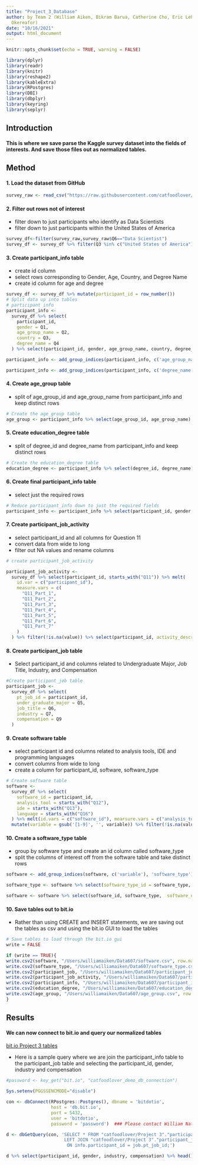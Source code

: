 ```yaml
---
title: "Project_3_Database"
author: by Team 2 (William Aiken, Bikram Barua, Catherine Cho, Eric Lehmphul, Nnaemeka Newman
  Okereafor)
date: "10/16/2021"
output: html_document
---
```


```r
knitr::opts_chunk$set(echo = TRUE, warning = FALSE)
```

```r
library(dplyr)
library(readr)  
library(knitr)
library(reshape2)
library(kableExtra)
library(RPostgres)
library(DBI)
library(dbplyr)
library(keyring)
library(seplyr)
```


## Introduction

#### This is where we save parse the Kaggle survey dataset into the fields of interests.  And save those files out as normalized tables.

## Method

#### 1. Load the dataset from GitHub

```r
survey_raw <- read_csv("https://raw.githubusercontent.com/catfoodlover/msdsrepo/main/Project_3_607/kaggle-survey-2018/multipleChoiceResponses.csv")
```

#### 2. Filter out rows not of interest
* filter down to just participants who identify as Data Scientists
* filter down to just participants within the United States of America

```r
survey_df<-filter(survey_raw,survey_raw$Q6=="Data Scientist")
survey_df <- survey_df %>% filter(Q3 %in% c("United States of America"))
```

#### 3. Create participant_info table
* create id column
* select rows corresponding to Gender, Age, Country, and Degree Name
* create id column for age and degree

```r
survey_df <- survey_df %>% mutate(participant_id = row_number())
# Split data up into tables
# participant info
participant_info <-
  survey_df %>% select(
    participant_id,
    gender = Q1,
    age_group_name = Q2,
    country = Q3,
    degree_name = Q4
  ) %>% select(participant_id, gender, age_group_name, country, degree_name)

participant_info <- add_group_indices(participant_info, c('age_group_name'), 'age_group_id')

participant_info <- add_group_indices(participant_info, c('degree_name'), 'degree_id')
```

#### 4. Create age_group table
* split of age_group_id and age_group_name from participant_info and keep distinct rows

```r
# Create the age_group table
age_group <- participant_info %>% select(age_group_id, age_group_name) %>% distinct()
```

#### 5. Create education_degree table
* split of degree_id and degree_name from participant_info and keep distinct rows

```r
# Create the education_degree table
education_degree <- participant_info %>% select(degree_id, degree_name) %>% distinct()
```

#### 6. Create final participant_info table
* select just the required rows

```r
# Reduce participant_info down to just the required fields
participant_info <- participant_info %>% select(participant_id, gender, age_group_id, country, highest_education = degree_name)
```

#### 7. Create participant_job_activity
* select participant_id and all columns for Question 11
* convert data from wide to long
* filter out NA values and rename columns

```r
# create participant_job_activity

participant_job_activity <-
  survey_df %>% select(participant_id, starts_with("Q11")) %>% melt(
    id.var = c("participant_id"),
    measure.vars = c(
      "Q11_Part_1",
      "Q11_Part_2",
      "Q11_Part_3",
      "Q11_Part_4",
      "Q11_Part_5",
      "Q11_Part_6",
      "Q11_Part_7"
    )
  ) %>% filter(!is.na(value)) %>% select(participant_id, activity_description = value)
```

#### 8. Create participant_job table
* Select participant_id and columns related to Undergraduate Major, Job Title, Industry, and Compensation

```r
#Create participant_job table
participant_job <-
  survey_df %>% select(
    pt_job_id = participant_id,
    under_graduate_major = Q5,
    job_title = Q6,
    industry = Q7,
    compensation = Q9
  )
```

#### 9. Create software table
* select participant id and columns related to analysis tools, IDE and programming languages
* convert columns from wide to long
* create a column for participant_id, software, software_type

```r
# Create software table
software <-
  survey_df %>% select(
    software_id = participant_id,
    analysis_tool = starts_with("Q12"),
    ide = starts_with("Q13"),
    language = starts_with("Q16")
  ) %>% melt(id.vars = c("software_id"), mearsure.vars = c("analysis_tool", "ide", "language")) %>%
  mutate(variable = gsub('[1-9]', '', variable)) %>% filter(!is.na(value)&value != '-1'&value != 'Other')
```

#### 10. Create a software_type table
* group by software type and create an id column called software_type
* split the columns of interest off from the software table and take distinct rows

```r
software <- add_group_indices(software, c('variable'), 'software_type')

software_type <- software %>% select(software_type_id = software_type, software_type_name = variable) %>% distinct()

software <- software %>% select(software_id, software_type,  software_name = value) %>% distinct()
```

#### 10. Save tables out to bit.io
* Rather than using CREATE and INSERT statements, we are saving out the tables as csv and using the bit.io GUI to load the tables

```r
# Save tables to load through the bit.io gui
write = FALSE

if (write == TRUE){
write.csv2(software, "/Users/williamaiken/Data607/software.csv", row.names = FALSE)
write.csv2(software_type, "/Users/williamaiken/Data607/software_type.csv", row.names = FALSE)
write.csv2(participant_job, "/Users/williamaiken/Data607/participant_job.csv", row.names = FALSE)
write.csv2(participant_job_activity, "/Users/williamaiken/Data607/participant_job_activity.csv", row.names = FALSE)
write.csv2(participant_info, "/Users/williamaiken/Data607/participant_info.csv", row.names = FALSE)
write.csv2(education_degree, "/Users/williamaiken/Data607/education_degree.csv", row.names = FALSE)
write.csv2(age_group, "/Users/williamaiken/Data607/age_group.csv", row.names = FALSE)
}
```

## Results
#### We can now connect to bit.io and query our normalized tables
[bit.io Project 3 tables](https://bit.io/catfoodlover/Project%203)

* Here is a sample query where we are join the participant_info table to the participant_job table and selecting the participant_id, gender, industry and compensation

```r
#password <- key_get("bit.io", "catfoodlover_demo_db_connection")

Sys.setenv(PGGSSENCMODE="disable")

con <- dbConnect(RPostgres::Postgres(), dbname = 'bitdotio', 
                 host = 'db.bit.io',
                 port = 5432,
                 user = 'bitdotio',
                 password = 'password')  ### Please contact William Nate Aiken for the password

d <- dbGetQuery(con, 'SELECT * FROM "catfoodlover/Project 3"."participant_info" AS info
                      LEFT JOIN "catfoodlover/Project 3"."participant_job" AS job
                       ON info.participant_id = job.pt_job_id;')

d %>% select(participant_id, gender, industry, compensation) %>% head() %>% kbl() %>% kable_styling()

```


